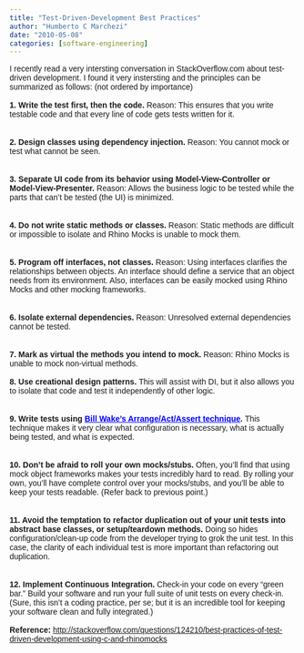 ```yaml
---
title: "Test-Driven-Development Best Practices"
author: "Humberto C Marchezi"
date: "2010-05-08"
categories: [software-engineering]
---
```


<span class="Apple-style-span" style="border-collapse: collapse;"><span
class="Apple-style-span"
style="font-family: Arial, Helvetica, sans-serif;">I recently read a
very intersting conversation in StackOverflow.com about test-driven
development.</span><span class="Apple-style-span"
style="font-family: Arial, Helvetica, sans-serif;"> </span><span
class="Apple-style-span"
style="font-family: Arial, Helvetica, sans-serif;">I found it very
instersting and the principles can be summarized as follows: (not
ordered by importance)</span></span>  
<span class="Apple-style-span" style="border-collapse: collapse;"><span
class="Apple-style-span"
style="font-family: Arial, Helvetica, sans-serif;">  
</span><span class="Apple-style-span"
style="font-family: Arial, Helvetica, sans-serif;">**1.** </span>**<span
class="Apple-style-span"
style="font-family: Arial, Helvetica, sans-serif;">Write the test first,
then the code.</span>**<span class="Apple-style-span"
style="font-family: Arial, Helvetica, sans-serif;"> Reason: This ensures
that you write testable code and that every line of code gets tests
written for it. </span></span>  
<span class="Apple-style-span" style="border-collapse: collapse;"><span
class="Apple-style-span"
style="font-family: Arial, Helvetica, sans-serif;">  
</span></span>  
<span class="Apple-style-span" style="border-collapse: collapse;"><span
class="Apple-style-span"
style="font-family: Arial, Helvetica, sans-serif;">**2.** </span>**<span
class="Apple-style-span"
style="font-family: Arial, Helvetica, sans-serif;">Design classes using
dependency injection.</span>**<span class="Apple-style-span"
style="font-family: Arial, Helvetica, sans-serif;"> Reason: You cannot
mock or test what cannot be seen. </span></span>  
<span class="Apple-style-span" style="border-collapse: collapse;"><span
class="Apple-style-span"
style="font-family: Arial, Helvetica, sans-serif;">  
</span></span>  
<span class="Apple-style-span" style="border-collapse: collapse;"><span
class="Apple-style-span"
style="font-family: Arial, Helvetica, sans-serif;">**3.** </span>**<span
class="Apple-style-span"
style="font-family: Arial, Helvetica, sans-serif;">Separate UI code from
its behavior using Model-View-Controller or
Model-View-Presenter.</span>**<span class="Apple-style-span"
style="font-family: Arial, Helvetica, sans-serif;"> Reason: Allows the
business logic to be tested while the parts that can't be tested (the
UI) is minimized. </span></span>  
<span class="Apple-style-span" style="border-collapse: collapse;"><span
class="Apple-style-span"
style="font-family: Arial, Helvetica, sans-serif;">  
</span></span>  
<span class="Apple-style-span" style="border-collapse: collapse;"><span
class="Apple-style-span"
style="font-family: Arial, Helvetica, sans-serif;">**4.** </span>**<span
class="Apple-style-span"
style="font-family: Arial, Helvetica, sans-serif;">Do not write static
methods or classes.</span>**<span class="Apple-style-span"
style="font-family: Arial, Helvetica, sans-serif;"> Reason: Static
methods are difficult or impossible to isolate and Rhino Mocks is unable
to mock them. </span></span>  
<span class="Apple-style-span" style="border-collapse: collapse;"><span
class="Apple-style-span"
style="font-family: Arial, Helvetica, sans-serif;">  
</span></span>  
<span class="Apple-style-span" style="border-collapse: collapse;"><span
class="Apple-style-span"
style="font-family: Arial, Helvetica, sans-serif;">**5.** </span>**<span
class="Apple-style-span"
style="font-family: Arial, Helvetica, sans-serif;">Program off
interfaces, not classes.</span>**<span class="Apple-style-span"
style="font-family: Arial, Helvetica, sans-serif;"> Reason: Using
interfaces clarifies the relationships between objects. An interface
should define a service that an object needs from its environment. Also,
interfaces can be easily mocked using Rhino Mocks and other mocking
frameworks. </span></span>  
<span class="Apple-style-span" style="border-collapse: collapse;"><span
class="Apple-style-span"
style="font-family: Arial, Helvetica, sans-serif;">  
</span></span>  
<span class="Apple-style-span" style="border-collapse: collapse;"><span
class="Apple-style-span"
style="font-family: Arial, Helvetica, sans-serif;">**6.** </span>**<span
class="Apple-style-span"
style="font-family: Arial, Helvetica, sans-serif;">Isolate external
dependencies.</span>**<span class="Apple-style-span"
style="font-family: Arial, Helvetica, sans-serif;"> Reason: Unresolved
external dependencies cannot be tested. </span></span>  
<span class="Apple-style-span" style="border-collapse: collapse;"><span
class="Apple-style-span"
style="font-family: Arial, Helvetica, sans-serif;">  
</span></span>  
<span class="Apple-style-span" style="border-collapse: collapse;"><span
class="Apple-style-span"
style="font-family: Arial, Helvetica, sans-serif;">**7.** </span>**<span
class="Apple-style-span"
style="font-family: Arial, Helvetica, sans-serif;">Mark as virtual the
methods you intend to mock.</span>**<span class="Apple-style-span"
style="font-family: Arial, Helvetica, sans-serif;"> Reason: Rhino Mocks
is unable to mock non-virtual methods.</span></span>  
<span class="Apple-style-span" style="border-collapse: collapse;"><span
class="Apple-style-span"
style="font-family: Arial, Helvetica, sans-serif;">  
</span>**<span class="Apple-style-span"
style="font-family: Arial, Helvetica, sans-serif;">8. Use creational
design patterns.</span>**<span class="Apple-style-span"
style="font-family: Arial, Helvetica, sans-serif;"> This will assist
with DI, but it also allows you to isolate that code and test it
independently of other logic.</span></span>  
<span class="Apple-style-span" style="border-collapse: collapse;"><span
class="Apple-style-span"
style="font-family: Arial, Helvetica, sans-serif;">  
</span></span>  
**<span class="Apple-style-span"
style="font-family: Arial, Helvetica, sans-serif;">9. Write tests
using </span>**[<span style="color: blue;">**<u><span
class="Apple-style-span"
style="font-family: Arial, Helvetica, sans-serif;">Bill Wake's
Arrange/Act/Assert
technique</span></u>**</span>](http://weblogs.java.net/blog/wwake/archive/2003/12/tools_especiall.html)**<span
class="Apple-style-span"
style="font-family: Arial, Helvetica, sans-serif;">.</span>**<span
class="Apple-style-span"
style="font-family: Arial, Helvetica, sans-serif;"> This technique makes
it very clear what configuration is necessary, what is actually being
tested, and what is expected.</span>  
<span class="Apple-style-span"
style="font-family: Arial, Helvetica, sans-serif;">  
</span>  
**<span class="Apple-style-span"
style="font-family: Arial, Helvetica, sans-serif;">10. Don't be afraid
to roll your own mocks/stubs.</span>**<span class="Apple-style-span"
style="font-family: Arial, Helvetica, sans-serif;"> Often, you'll find
that using mock object frameworks makes your tests incredibly hard to
read. By rolling your own, you'll have complete control over your
mocks/stubs, and you'll be able to keep your tests readable. (Refer back
to previous point.)</span>  
<span class="Apple-style-span"
style="font-family: Arial, Helvetica, sans-serif;">  
</span>  
**<span class="Apple-style-span"
style="font-family: Arial, Helvetica, sans-serif;">11. Avoid the
temptation to refactor duplication out of your unit tests into abstract
base classes, or setup/teardown methods.</span>**<span
class="Apple-style-span"
style="font-family: Arial, Helvetica, sans-serif;"> Doing so hides
configuration/clean-up code from the developer trying to grok the unit
test. In this case, the clarity of each individual test is more
important than refactoring out duplication.</span>  
<span class="Apple-style-span"
style="font-family: Arial, Helvetica, sans-serif;">  
</span>  
**<span class="Apple-style-span"
style="font-family: Arial, Helvetica, sans-serif;">12. Implement
Continuous Integration.</span>**<span class="Apple-style-span"
style="font-family: Arial, Helvetica, sans-serif;"> Check-in your code
on every "green bar." Build your software and run your full suite of
unit tests on every check-in. (Sure, this isn't a coding practice, per
se; but it is an incredible tool for keeping your software clean and
fully integrated.)</span>  
<span class="Apple-style-span"
style="font-family: Arial, Helvetica, sans-serif;">  
</span> **<span class="Apple-style-span"
style="font-family: Arial, Helvetica, sans-serif;">Reference:</span>**<span
class="Apple-style-span"
style="font-family: Arial, Helvetica, sans-serif;"> </span>[<span
class="Apple-style-span"
style="font-family: Arial, Helvetica, sans-serif;">http://stackoverflow.com/questions/124210/best-practices-of-test-driven-development-using-c-and-rhinomocks</span>](http://stackoverflow.com/questions/124210/best-practices-of-test-driven-development-using-c-and-rhinomocks)
